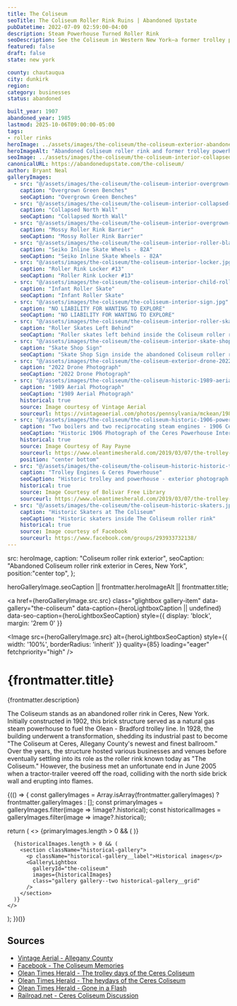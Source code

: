 ```yaml
---
title: The Coliseum
seoTitle: The Coliseum Roller Rink Ruins | Abandoned Upstate
pubDatetime: 2022-07-09 02:59:00-04:00
description: Steam Powerhouse Turned Roller Rink
seoDescription: See the Coliseum in Western New York—a former trolley powerhouse turned roller rink now collapsing into a moss-covered relic.
featured: false
draft: false
state: new york

county: chautauqua
city: dunkirk
region: 
category: businesses
status: abandoned

built_year: 1907
abandoned_year: 1985
lastmod: 2025-10-06T09:00:00-05:00
tags:
- roller rinks
heroImage: ../assets/images/the-coliseum/the-coliseum-exterior-abandoned-roller-skating-rinak.jpg
heroImageAlt: "Abandoned Coliseum roller rink and former trolley powerhouse in Western New York"
seoImage: ../assets/images/the-coliseum/the-coliseum-interior-collapsed-roller-rink.jpg
canonicalURL: https://abandonedupstate.com/the-coliseum/
author: Bryant Neal
galleryImages:
  - src: "@/assets/images/the-coliseum/the-coliseum-interior-overgrown-bench.jpg"
    caption: "Overgrown Green Benches"
    seoCaption: "Overgrown Green Benches"
  - src: "@/assets/images/the-coliseum/the-coliseum-interior-collapsed-roller-rink.jpg"
    caption: "Collapsed North Wall"
    seoCaption: "Collapsed North Wall"
  - src: "@/assets/images/the-coliseum/the-coliseum-interior-overgrown-roller-skating-rink.jpg"
    caption: "Mossy Roller Rink Barrier"
    seoCaption: "Mossy Roller Rink Barrier"
  - src: "@/assets/images/the-coliseum/the-coliseum-interior-roller-blade-wheels.jpg"
    caption: "Seiko Inline Skate Wheels - 82A"
    seoCaption: "Seiko Inline Skate Wheels - 82A"
  - src: "@/assets/images/the-coliseum/the-coliseum-interior-locker.jpg"
    caption: "Roller Rink Locker #13"
    seoCaption: "Roller Rink Locker #13"
  - src: "@/assets/images/the-coliseum/the-coliseum-interior-child-roller-skates.jpg"
    caption: "Infant Roller Skate"
    seoCaption: "Infant Roller Skate"
  - src: "@/assets/images/the-coliseum/the-coliseum-interior-sign.jpg"
    caption: "NO LIABILITY FOR WANTING TO EXPLORE"
    seoCaption: "NO LIABILITY FOR WANTING TO EXPLORE"
  - src: "@/assets/images/the-coliseum/the-coliseum-interior-roller-skates.jpg"
    caption: "Roller Skates Left Behind"
    seoCaption: "Roller skates left behind inside the Coliseum roller rink"
  - src: "@/assets/images/the-coliseum/the-coliseum-interior-skate-shop-sign.jpg"
    caption: "Skate Shop Sign"
    seoCaption: "Skate Shop Sign inside the abandoned Coliseum roller rink"
  - src: "@/assets/images/the-coliseum/the-coliseum-exterior-drone-2022.jpg"
    caption: "2022 Drone Photograph"
    seoCaption: "2022 Drone Photograph"
  - src: "@/assets/images/the-coliseum/the-coliseum-historic-1989-aerial.jpg"
    caption: "1989 Aerial Photograph"
    seoCaption: "1989 Aerial Photograph"
    historical: true
    source: Image courtesy of Vintage Aerial
    sourceurl: https://vintageaerial.com/photos/pennsylvania/mckean/1986/ZMC/3/30  
  - src: "@/assets/images/the-coliseum/the-coliseum-historic-1906-powerhouse.jpg"
    caption: "Two boilers and two reciprocating steam engines - 1906 Ceres Powerhouse"
    seoCaption: "Historic 1906 Photograph of the Ceres Powerhouse Interior with Boilers and Steam Engines - Courtesy of Ray Payne"
    historical: true
    source: Image Courtesy of Ray Payne
    sourceurl: https://www.oleantimesherald.com/2019/03/07/the-trolley-days-of-the-ceres-coliseum/)
    position: "center bottom"
  - src: "@/assets/images/the-coliseum/the-coliseum-historic-historic-trolley-powerhouse.jpg"
    caption: "Trolley Engines & Ceres Powerhouse"
    seoCaption: "Historic trolley and powerhouse - exterior photograph of the Ceres Powerhouse - date unknown Image Courtesy of Bolivar Free Library "
    historical: true
    source: Image Courtesy of Bolivar Free Library
    sourceurl: https://www.oleantimesherald.com/2019/03/07/the-trolley-days-of-the-ceres-coliseum/)
  - src: "@/assets/images/the-coliseum/the-coliseum-historic-skaters.jpg"
    caption: "Historic Skaters at The Coliseum"
    seoCaption: "Historic skaters inside The Coliseum roller rink"
    historical: true
    source: Image courtesy of Facebook
    sourceurl: https://www.facebook.com/groups/293933732138/
---
```




  src: heroImage,
  caption: "Coliseum roller rink exterior",
  seoCaption: "Abandoned Coliseum roller rink exterior in Ceres, New York",
  position:"center top",
};

  heroGalleryImage.seoCaption || frontmatter.heroImageAlt || frontmatter.title;

<a
  href={heroGalleryImage.src.src}
  class="glightbox gallery-item"
  data-gallery="the-coliseum"
  data-caption={heroLightboxCaption || undefined}
  data-seo-caption={heroLightboxSeoCaption}
  style={{ display: 'block', margin: '2rem 0' }}
>
  <Image
    src={heroGalleryImage.src}
    alt={heroLightboxSeoCaption}
    style={{ width: '100%', borderRadius: 'inherit' }}
    quality={85}
    loading="eager"
    fetchpriority="high"
  />
</a>

<div class="my-4"></div>

# {frontmatter.title}
<p className="post-tagline" style={{ color: '#b9975c' }}>{frontmatter.description}</p>

The Coliseum stands as an abandoned roller rink in Ceres, New York. Initially constructed in 1902, this brick structure served as a natural gas steam powerhouse to fuel the Olean - Bradford trolley line. In 1928, the building underwent a transformation, shedding its industrial past to become "The Coliseum at Ceres, Allegany County's newest and finest ballroom." Over the years, the structure hosted various businesses and venues before eventually settling into its role as the roller rink known today as "The Coliseum." However, the business met an unfortunate end in June 2005 when a tractor-trailer veered off the road, colliding with the north side brick wall and erupting into flames.

{(() => {
  const galleryImages = Array.isArray(frontmatter.galleryImages)
    ? frontmatter.galleryImages
    : [];
  const primaryImages = galleryImages.filter(image => !image?.historical);
  const historicalImages = galleryImages.filter(image => image?.historical);

  return (
    <>
      {primaryImages.length > 0 && (
        <GalleryLightbox galleryId="the-coliseum" images={primaryImages} />
      )}

      {historicalImages.length > 0 && (
        <section className="historical-gallery">
          <p className="historical-gallery__label">Historical images</p>
          <GalleryLightbox
            galleryId="the-coliseum"
            images={historicalImages}
            class="gallery gallery--two historical-gallery__grid"
          />
        </section>
      )}
    </>
  );
})()}

## Sources

- [Vintage Aerial - Allegany County](https://vintageaerial.com/photos/new-york/allegany/)
- [Facebook - The Coliseum Memories](https://www.facebook.com/groups/293933732138/)
- [Olean Times Herald - The trolley days of the Ceres Coliseum](https://www.oleantimesherald.com/2019/03/07/the-trolley-days-of-the-ceres-coliseum/)
- [Olean Times Herald - The heydays of the Ceres Coliseum](https://www.oleantimesherald.com/2019/03/07/the-heydays-of-the-ceres-coliseum/)
- [Olean Times Herald - Gone in a Flash](https://www.oleantimesherald.com/2019/03/10/gone-in-a-flash-the-accident-that-closed-the-coliseum/)
- [Railroad.net - Ceres Coliseum Discussion](https://railroad.net/cere-s-colisium-former-trolley-powerhouse-and-round-house-t15050.html)

<div class="my-12"></div>
